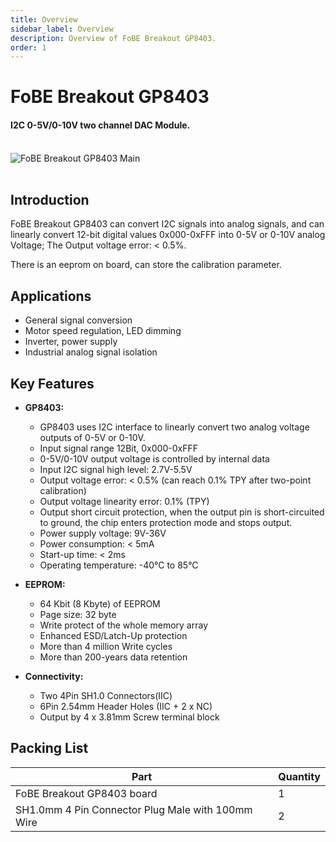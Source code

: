 ```yaml
---
title: Overview
sidebar_label: Overview
description: Overview of FoBE Breakout GP8403.
order: 1
---
```


# FoBE Breakout GP8403

#### I2C 0-5V/0-10V two channel DAC Module.

<br/>
<div style={{ textAlign: 'center' }}>
  <img src="/img/products/f2210-r1a.main.png" alt="FoBE Breakout GP8403 Main" style={{ width: '80%', height: 'auto' }} />
</div>
<br/>

## Introduction

FoBE Breakout GP8403 can convert I2C signals into analog signals, and can linearly convert 12-bit digital values 0x000-0xFFF into 0-5V or 0-10V analog Voltage; The Output voltage error: < 0.5%.

There is an eeprom on board, can store the calibration parameter.

## Applications
- General signal conversion
- Motor speed regulation, LED dimming
- Inverter, power supply
- Industrial analog signal isolation

## Key Features

*   **GP8403:**
    - GP8403 uses I2C interface to linearly convert two analog voltage outputs of 0-5V or 0-10V.
    - Input signal range 12Bit, 0x000-0xFFF
    - 0-5V/0-10V output voltage is controlled by internal data
    - Input I2C signal high level: 2.7V-5.5V
    - Output voltage error: < 0.5% (can reach 0.1% TPY after two-point calibration)
    - Output voltage linearity error: 0.1% (TPY)
    - Output short circuit protection, when the output pin is short-circuited to ground, the chip enters protection mode and stops output.
    - Power supply voltage: 9V-36V
    - Power consumption: < 5mA
    - Start-up time: < 2ms
    - Operating temperature: -40°C to 85°C

*   **EEPROM:**
    - 64 Kbit (8 Kbyte) of EEPROM
    - Page size: 32 byte
    - Write protect of the whole memory array
    - Enhanced ESD/Latch-Up protection
    - More than 4 million Write cycles
    - More than 200-years data retention

*   **Connectivity:**
    -  Two 4Pin SH1.0 Connectors(IIC)
    -  6Pin 2.54mm Header Holes (IIC + 2 x NC)
    -  Output by 4 x 3.81mm Screw terminal block


## Packing List

|Part                           |Quantity |
|-------------------------------|---------|
|FoBE Breakout GP8403 board |1        |
|SH1.0mm 4 Pin Connector Plug Male with 100mm Wire  |2        |